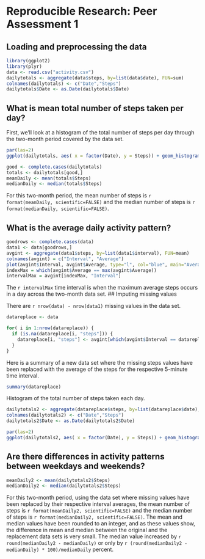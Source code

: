 Reproducible Research: Peer Assessment 1
========================================

## Loading and preprocessing the data
```r
library(ggplot2)
library(plyr)
data <- read.csv("activity.csv")
dailytotals <- aggregate(data$steps, by=list(data$date), FUN=sum)
colnames(dailytotals) <- c("Date","Steps")
dailytotals$Date <- as.Date(dailytotals$Date)
```

## What is mean total number of steps taken per day?

First, we'll look at a histogram of the total number of steps per day through the two-month period covered by the data set.

```r
par(las=2)
ggplot(dailytotals, aes( x = factor(Date), y = Steps)) + geom_histogram(stat= "identity") + theme(axis.text.x = element_text(size=8, angle=45, hjust=1))
```

```r
good <- complete.cases(dailytotals)
totals <- dailytotals[good,]
meanDaily <- mean(totals$Steps)
medianDaily <- median(totals$Steps)

```
For this two-month period, the mean number of steps is `r format(meanDaily, scientific=FALSE)` and the median number of steps is `r format(medianDaily, scientific=FALSE)`.


## What is the average daily activity pattern?
```r
goodrows <- complete.cases(data)
data1 <- data[goodrows,]
avgint <- aggregate(data1$steps, by=list(data1$interval), FUN=mean)
colnames(avgint) = c("Interval", "Average")
plot(avgint$Interval, avgint$Average, type="l", col="blue", main="Average Steps per 5-minute Interval Time Series", xlab="Interval", ylab="Interval Average")
indexMax = which(avgint$Average == max(avgint$Average))
intervalMax = avgint[indexMax, "Interval"]
```

The `r intervalMax` time interval is when the maximum average steps occurs in a day across the two-month data set.
## Imputing missing values

There are `r nrow(data) - nrow(data1)` missing values in the data set.

```r

datareplace <- data

for( i in 1:nrow(datareplace)) {
  if (is.na(datareplace[i, "steps"])) {
    datareplace[i, "steps"] <- avgint[which(avgint$Interval == datareplace[i, "interval"]), "Average"]
  }
}

```

Here is a summary of a new data set where the missing steps values have been replaced with the average of the steps for the respective 5-minute time interval.

```r
summary(datareplace)
```

Histogram of the total number of steps taken each day.

```r
dailytotals2 <- aggregate(datareplace$steps, by=list(datareplace$date), FUN=sum)
colnames(dailytotals2) <- c("Date","Steps")
dailytotals2$Date <- as.Date(dailytotals2$Date)

```

```r
par(las=2)
ggplot(dailytotals2, aes( x = factor(Date), y = Steps)) + geom_histogram(stat= "identity") + theme(axis.text.x = element_text(size=8, angle=45, hjust=1))
```

## Are there differences in activity patterns between weekdays and weekends?

```r
meanDaily2 <- mean(dailytotals2$Steps)
medianDaily2 <- median(dailytotals2$Steps)

```

For this two-month period, using the data set where missing values have been replaced by their respective interval averages, the mean number of steps is `r format(meanDaily2, scientific=FALSE)` and the median number of steps is `r format(medianDaily2, scientific=FALSE)`. The mean and median values have been rounded to an integer, and as these values show, the difference in mean and median between the original and the replacement data sets is very small. The median value increased by `r round(medianDaily2 - medianDaily)` or only by `r (round(medianDaily2 - medianDaily) * 100)/medianDaily` percent. 